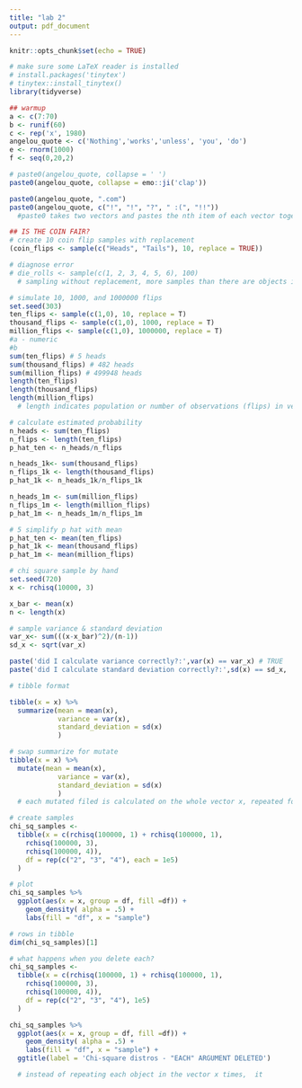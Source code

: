 ```yaml
---
title: "lab 2"
output: pdf_document
---
```


```r
knitr::opts_chunk$set(echo = TRUE)
```

```r
# make sure some LaTeX reader is installed
# install.packages('tinytex')
# tinytex::install_tinytex()
library(tidyverse)
```


```r
## warmup
a <- c(7:70)
b <- runif(60)
c <- rep('x', 1980)
angelou_quote <- c('Nothing','works','unless', 'you', 'do')
e <- rnorm(1000)
f <- seq(0,20,2)

# paste0(angelou_quote, collapse = ' ')
paste0(angelou_quote, collapse = emo::ji('clap'))

paste0(angelou_quote, ".com")
paste0(angelou_quote, c("!", "!", "?", " :(", "!!"))
  #paste0 takes two vectors and pastes the nth item of each vector together without spaces. 
```

``` r
## IS THE COIN FAIR?
# create 10 coin flip samples with replacement
(coin_flips <- sample(c("Heads", "Tails"), 10, replace = TRUE))

# diagnose error
# die_rolls <- sample(c(1, 2, 3, 4, 5, 6), 100)
  # sampling without replacement, more samples than there are objects in the vector

# simulate 10, 1000, and 1000000 flips
set.seed(303)
ten_flips <- sample(c(1,0), 10, replace = T)
thousand_flips <- sample(c(1,0), 1000, replace = T)
million_flips <- sample(c(1,0), 1000000, replace = T)
#a - numeric
#b
sum(ten_flips) # 5 heads
sum(thousand_flips) # 482 heads
sum(million_flips) # 499948 heads
length(ten_flips) 
length(thousand_flips)
length(million_flips)
  # length indicates population or number of observations (flips) in vector

# calculate estimated probability 
n_heads <- sum(ten_flips)
n_flips <- length(ten_flips)
p_hat_ten <- n_heads/n_flips

n_heads_1k<- sum(thousand_flips)
n_flips_1k <- length(thousand_flips)
p_hat_1k <- n_heads_1k/n_flips_1k

n_heads_1m <- sum(million_flips)
n_flips_1m <- length(million_flips)
p_hat_1m <- n_heads_1m/n_flips_1m

# 5 simplify p hat with mean
p_hat_ten <- mean(ten_flips)
p_hat_1k <- mean(thousand_flips)
p_hat_1m <- mean(million_flips)
```

```r
# chi square sample by hand
set.seed(720)
x <- rchisq(10000, 3)

x_bar <- mean(x)
n <- length(x)

# sample variance & standard deviation
var_x<- sum(((x-x_bar)^2)/(n-1))
sd_x <- sqrt(var_x)

paste('did I calculate variance correctly?:',var(x) == var_x) # TRUE
paste('did I calculate standard deviation correctly?:',sd(x) == sd_x, '(',sd_x, ')') # TRUE

# tibble format

tibble(x = x) %>%
  summarize(mean = mean(x),
            variance = var(x),
            standard_deviation = sd(x)
            )

# swap summarize for mutate
tibble(x = x) %>%
  mutate(mean = mean(x),
            variance = var(x),
            standard_deviation = sd(x)
            )
  # each mutated filed is calculated on the whole vector x, repeated for each row
```

```r
# create samples
chi_sq_samples <-
  tibble(x = c(rchisq(100000, 1) + rchisq(100000, 1),
    rchisq(100000, 3),
    rchisq(100000, 4)),
    df = rep(c("2", "3", "4"), each = 1e5)
  )

# plot 
chi_sq_samples %>%
  ggplot(aes(x = x, group = df, fill =df)) +
    geom_density( alpha = .5) +
    labs(fill = "df", x = "sample")

# rows in tibble
dim(chi_sq_samples)[1]

# what happens when you delete each?
chi_sq_samples <-
  tibble(x = c(rchisq(100000, 1) + rchisq(100000, 1),
    rchisq(100000, 3),
    rchisq(100000, 4)),
    df = rep(c("2", "3", "4"), 1e5)
  )

chi_sq_samples %>%
  ggplot(aes(x = x, group = df, fill =df)) +
    geom_density( alpha = .5) +
    labs(fill = "df", x = "sample") +
  ggtitle(label = 'Chi-square distros - "EACH" ARGUMENT DELETED')

  # instead of repeating each object in the vector x times,  it 
```